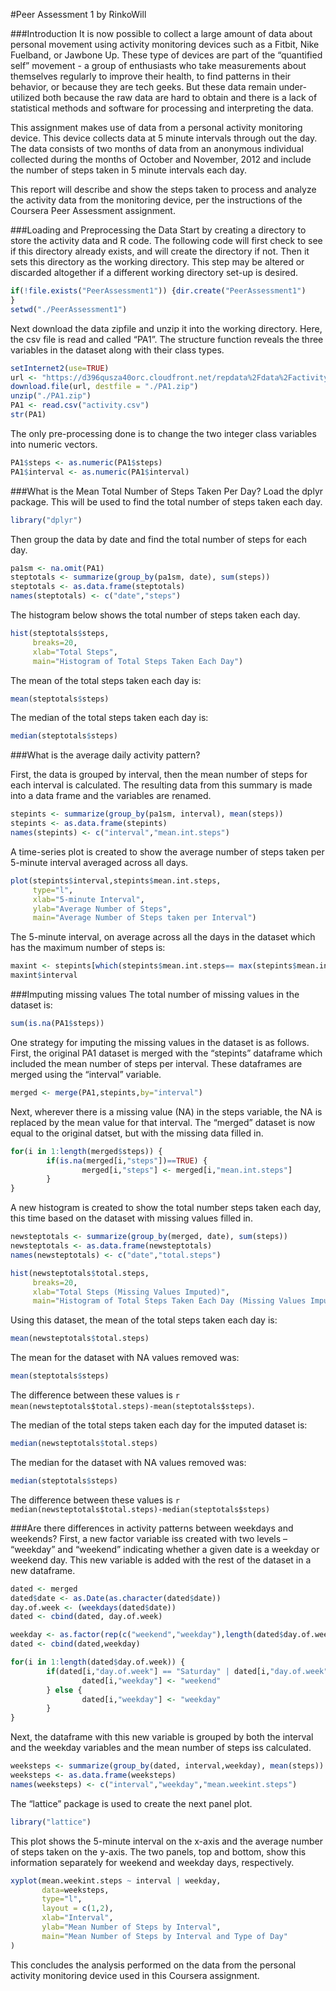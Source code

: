 #Peer Assessment 1
by RinkoWill



###Introduction
It is now possible to collect a large amount of data about personal movement using activity monitoring devices such as a Fitbit, Nike Fuelband, or Jawbone Up. These type of devices are part of the "quantified self" movement - a group of enthusiasts who take measurements about themselves regularly to improve their health, to find patterns in their behavior, or because they are tech geeks. But these data remain under-utilized both because the raw data are hard to obtain and there is a lack of statistical methods and software for processing and interpreting the data.

This assignment makes use of data from a personal activity monitoring device. This device collects data at 5 minute intervals through out the day. The data consists of two months of data from an anonymous individual collected during the months of October and November, 2012 and include the number of steps taken in 5 minute intervals each day.

This report will describe and show the steps taken to process and analyze the activity data from the monitoring device, per the instructions of the Coursera Peer Assessment assignment.


###Loading and Preprocessing the Data
Start by creating a directory to store the activity data and R code. The following code will first check to see if this directory already exists, and will create the directory if not. Then it sets this directory as the working directory. This step may be altered or discarded altogether if a different working directory set-up is desired.

```r
if(!file.exists("PeerAssessment1")) {dir.create("PeerAssessment1")
}
setwd("./PeerAssessment1")
```

Next download the data zipfile and unzip it into the working directory. Here, the csv file is read and called "PA1". The structure function reveals the three variables in the dataset along with their class types.

```r
setInternet2(use=TRUE)
url <- "https://d396qusza40orc.cloudfront.net/repdata%2Fdata%2Factivity.zip"
download.file(url, destfile = "./PA1.zip")
unzip("./PA1.zip")
PA1 <- read.csv("activity.csv")
str(PA1)
```

The only pre-processing done is to change the two integer class variables into numeric vectors.
```r
PA1$steps <- as.numeric(PA1$steps)
PA1$interval <- as.numeric(PA1$interval)
```



###What is the Mean Total Number of Steps Taken Per Day?
Load the dplyr package. This will be used to find the total number of steps taken each day.

```r
library("dplyr")
```
Then group the data by date and find the total number of steps for each day.
```r
pa1sm <- na.omit(PA1)
steptotals <- summarize(group_by(pa1sm, date), sum(steps))
steptotals <- as.data.frame(steptotals)
names(steptotals) <- c("date","steps")
```

The histogram below shows the total number of steps taken each day.
```r
hist(steptotals$steps,
     breaks=20,
     xlab="Total Steps",
     main="Histogram of Total Steps Taken Each Day")
```

The mean of the total steps taken each day is:
```r
mean(steptotals$steps)
```

The median of the total steps taken each day is:

```r
median(steptotals$steps)
```



###What is the average daily activity pattern?

First, the data is grouped by interval, then the mean number of steps for each interval is calculated. The resulting data from this summary is made into a data frame and the variables are renamed.

```r
stepints <- summarize(group_by(pa1sm, interval), mean(steps))
stepints <- as.data.frame(stepints)
names(stepints) <- c("interval","mean.int.steps")
```

A time-series plot is created to show the average number of steps taken per 5-minute interval averaged across all days.

```r
plot(stepints$interval,stepints$mean.int.steps,
     type="l",
     xlab="5-minute Interval",
     ylab="Average Number of Steps",
     main="Average Number of Steps taken per Interval")
```

The 5-minute interval, on average across all the days in the dataset which has the maximum number of steps is:
```r
maxint <- stepints[which(stepints$mean.int.steps== max(stepints$mean.int.steps)),]
maxint$interval
```



###Imputing missing values
The total number of missing values in the dataset is:
```r
sum(is.na(PA1$steps))
```

One strategy for imputing the missing values in the dataset is as follows. First, the original PA1 dataset is merged with the "stepints" dataframe which included the mean number of steps per interval. These dataframes are merged using the "interval" variable. 

```r
merged <- merge(PA1,stepints,by="interval")
```

Next, wherever there is a missing value (NA) in the steps variable, the NA is replaced by the mean value for that interval. The "merged" dataset is now equal to the original datset, but with the missing data filled in.

```r
for(i in 1:length(merged$steps)) {
        if(is.na(merged[i,"steps"])==TRUE) {
                merged[i,"steps"] <- merged[i,"mean.int.steps"]
        }
}
```

A new histogram is created to show the total number steps taken each day, this time based on the dataset with missing values filled in.

```r
newsteptotals <- summarize(group_by(merged, date), sum(steps))
newsteptotals <- as.data.frame(newsteptotals)
names(newsteptotals) <- c("date","total.steps")

hist(newsteptotals$total.steps,
     breaks=20,
     xlab="Total Steps (Missing Values Imputed)",
     main="Histogram of Total Steps Taken Each Day (Missing Values Imputed)")
```

Using this dataset, the mean of the total steps taken each day is:
```r
mean(newsteptotals$total.steps)
```

The mean for the dataset with NA values removed was:
```r
mean(steptotals$steps)
```

The difference between these values is `r mean(newsteptotals$total.steps)-mean(steptotals$steps)`.



The median of the total steps taken each day for the imputed dataset is:

```r
median(newsteptotals$total.steps)
```

The median for the dataset with NA values removed was:
```r
median(steptotals$steps)
```

The difference between these values is `r median(newsteptotals$total.steps)-median(steptotals$steps)`



###Are there differences in activity patterns between weekdays and weekends?
First, a new factor variable iss created with two levels -- "weekday" and "weekend" indicating whether a given date is a weekday or weekend day. This new variable is added with the rest of the dataset in a new dataframe.

```r
dated <- merged
dated$date <- as.Date(as.character(dated$date))
day.of.week <- (weekdays(dated$date))
dated <- cbind(dated, day.of.week)

weekday <- as.factor(rep(c("weekend","weekday"),length(dated$day.of.week)/2))
dated <- cbind(dated,weekday)

for(i in 1:length(dated$day.of.week)) {
        if(dated[i,"day.of.week"] == "Saturday" | dated[i,"day.of.week"] == "Sunday") {
                dated[i,"weekday"] <- "weekend"
        } else {
                dated[i,"weekday"] <- "weekday"
        }
}
```

Next, the dataframe with this new variable is grouped by both the interval and the weekday variables and the mean number of steps iss calculated.

```r
weeksteps <- summarize(group_by(dated, interval,weekday), mean(steps))
weeksteps <- as.data.frame(weeksteps)
names(weeksteps) <- c("interval","weekday","mean.weekint.steps")
```

The "lattice" package is used to create the next panel plot.

```r
library("lattice")
```

This plot shows the 5-minute interval on the x-axis and the average number of steps taken on the y-axis. The two panels, top and bottom, show this information separately for weekend and weekday days, respectively.

```r
xyplot(mean.weekint.steps ~ interval | weekday,
       data=weeksteps,
       type="l",
       layout = c(1,2),
       xlab="Interval",
       ylab="Mean Number of Steps by Interval",
       main="Mean Number of Steps by Interval and Type of Day"
)
```




This concludes the analysis performed on the data from the personal activity monitoring device used in this Coursera assignment.



